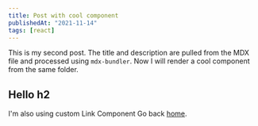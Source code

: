 ```yaml
---
title: Post with cool component
publishedAt: "2021-11-14"
tags: [react]
---
```



This is my second post.
The title and description are pulled from the MDX file and processed using `mdx-bundler`.
Now I will render a cool component from the same folder.
<Cool/>

## Hello h2
I'm also using custom Link Component
Go back [home](/).
